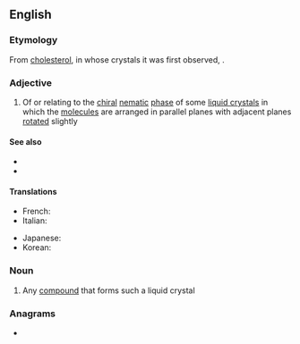 ==English==

===Etymology===
From [[cholesterol]], in whose crystals it was first observed, {{suffix|en||ic}}.

===Adjective===
{{en-adj}}

# {{lb|en|physics}} Of or relating to the [[chiral]] [[nematic]] [[phase]] of some [[liquid crystal]]s in which the [[molecule]]s are arranged in parallel planes with adjacent planes [[rotated]] slightly

====See also====
* {{l|en|nematic}}
* {{l|en|smectic}}

====Translations====
{{trans-top|relating to chiral nematic phase of crystals}}
* French: {{t+|fr|cholestérique}}
* Italian: {{t|it|colesterico}}
{{trans-mid}}
* Japanese: {{t|ja|コレステリック|tr=koresuterikku}}
* Korean: {{t|ko|콜레스테릭}}
{{trans-bottom}}

===Noun===
{{en-noun}}

# Any [[compound]] that forms such a liquid crystal

===Anagrams===
* {{anagrams|en|choleretics}}